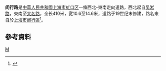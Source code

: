 '''闵行路'''是[[中華人民共和國|中華人民共和國]][[上海市|上海市]][[虹口区|虹口区]]一條西北-東南走向道路，西北起自[[吴淞路_(上海)|吴淞路]]，東南至[[大名路_(上海)|大名路]]，全长410米，宽10.6至14.6米，道路于19世纪末修建，路名來自於[[上海市|上海市]][[闵行區|闵行區]]<ref>{{cite news |title=第二节　县镇级类 |url=http://www.shtong.gov.cn/dfz_web/DFZ/Info?idnode=70925&tableName=userobject1a&id=73717 |publisher=上海市地方志办公室 |accessdate=2021-02-05 |archive-date=2020-06-21 |archive-url=https://web.archive.org/web/20200621091921/http://www.shtong.gov.cn/dfz_web/DFZ/Info?idnode=70925&tableName=userobject1a&id=73717 |dead-url=no }}</ref>。

== 參考資料 ==
{{Reflist|2}}

[[Category:上海道路|M]]
